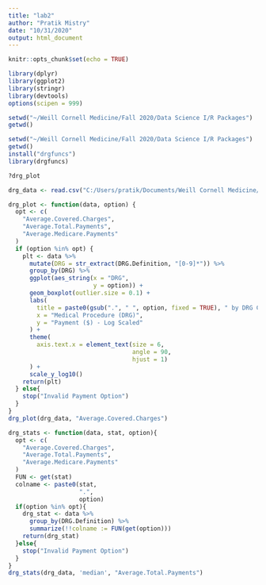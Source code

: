 ---
title: "lab2"
author: "Pratik Mistry"
date: "10/31/2020"
output: html_document
---

```{r setup, include=FALSE}
knitr::opts_chunk$set(echo = TRUE)
```

```{r}
library(dplyr)
library(ggplot2)
library(stringr)
library(devtools)
options(scipen = 999)
```

```{r}
setwd("~/Weill Cornell Medicine/Fall 2020/Data Science I/R Packages")
getwd()
```



```{r}
setwd("~/Weill Cornell Medicine/Fall 2020/Data Science I/R Packages")
getwd()
install("drgfuncs")
library(drgfuncs)
```


```{r}
?drg_plot
```





```{r}
drg_data <- read.csv("C:/Users/pratik/Documents/Weill Cornell Medicine/Fall 2020/Data Science I/R Packages/DRG_data.csv")
```

```{r}
drg_plot <- function(data, option) {
  opt <- c(
    "Average.Covered.Charges",
    "Average.Total.Payments",
    "Average.Medicare.Payments"
  )
  if (option %in% opt) {
    plt <- data %>%
      mutate(DRG = str_extract(DRG.Definition, "[0-9]*")) %>%
      group_by(DRG) %>%
      ggplot(aes_string(x = "DRG",
                        y = option)) +
      geom_boxplot(outlier.size = 0.1) +
      labs(
        title = paste0(gsub(".", " ", option, fixed = TRUE), " by DRG Code"),
        x = "Medical Procedure (DRG)",
        y = "Payment ($) - Log Scaled"
      ) +
      theme(
        axis.text.x = element_text(size = 6,
                                   angle = 90,
                                   hjust = 1)
      ) +
      scale_y_log10()
    return(plt)
  } else{
    stop("Invalid Payment Option")
  }
}
drg_plot(drg_data, "Average.Covered.Charges")
```


```{r}
drg_stats <- function(data, stat, option){
  opt <- c(
    "Average.Covered.Charges",
    "Average.Total.Payments",
    "Average.Medicare.Payments"
  )
  FUN <- get(stat)
  colname <- paste0(stat,
                    ".",
                    option)
  if(option %in% opt){
    drg_stat <- data %>%
      group_by(DRG.Definition) %>%
      summarize(!!colname := FUN(get(option)))
    return(drg_stat)
  }else{
    stop("Invalid Payment Option")
  }
}
drg_stats(drg_data, 'median', "Average.Total.Payments")
```





